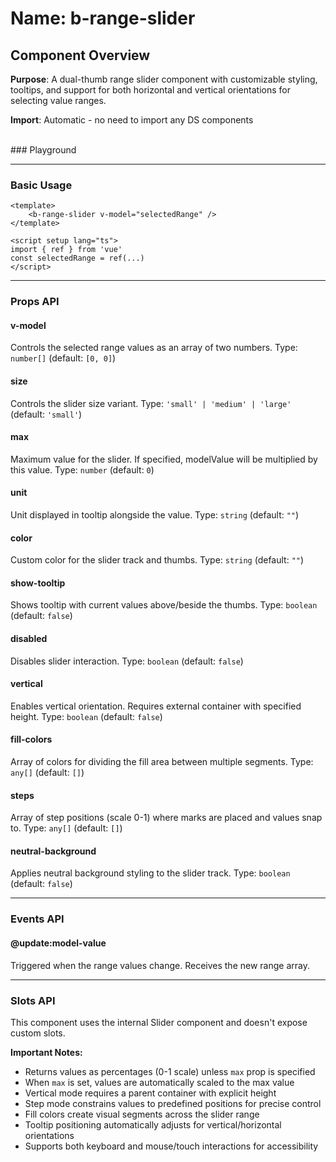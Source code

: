 
<Meta of={BRangeSlider} />

# Name: b-range-slider
## Component Overview

**Purpose**: A dual-thumb range slider component with customizable styling, tooltips, and support for both horizontal and vertical orientations for selecting value ranges.

**Import**: Automatic - no need to import any DS components

<br />
### Playground

<Canvas of={BRangeSlider.Primary} />
<Controls />

---

### Basic Usage

```vue
<template>
    <b-range-slider v-model="selectedRange" />
</template>

<script setup lang="ts">
import { ref } from 'vue'
const selectedRange = ref(...)
</script>
```

<Canvas sourceState="none" of={BRangeSlider.Primary} />

---

### Props API

#### v-model
Controls the selected range values as an array of two numbers. Type: `number[]` (default: `[0, 0]`)

#### size
Controls the slider size variant. Type: `'small' | 'medium' | 'large'` (default: `'small'`)

<Canvas sourceState="none" of={BRangeSlider.Sizes} />

#### max
Maximum value for the slider. If specified, modelValue will be multiplied by this value. Type: `number` (default: `0`)

#### unit
Unit displayed in tooltip alongside the value. Type: `string` (default: `""`)

#### color
Custom color for the slider track and thumbs. Type: `string` (default: `""`)

#### show-tooltip
Shows tooltip with current values above/beside the thumbs. Type: `boolean` (default: `false`)

<Canvas sourceState="none" of={BRangeSlider.ShowTooltip} />

#### disabled
Disables slider interaction. Type: `boolean` (default: `false`)

<Canvas sourceState="none" of={BRangeSlider.Disabled} />

#### vertical
Enables vertical orientation. Requires external container with specified height. Type: `boolean` (default: `false`)

<Canvas sourceState="none" of={BRangeSlider.Vertical} />

#### fill-colors
Array of colors for dividing the fill area between multiple segments. Type: `any[]` (default: `[]`)

<Canvas sourceState="none" of={BRangeSlider.FillColors} />

#### steps
Array of step positions (scale 0-1) where marks are placed and values snap to. Type: `any[]` (default: `[]`)

<Canvas sourceState="none" of={BRangeSlider.Steps} />

#### neutral-background
Applies neutral background styling to the slider track. Type: `boolean` (default: `false`)

<Canvas sourceState="none" of={BRangeSlider.NeutralBackground} />

---

### Events API

#### @update:model-value
Triggered when the range values change. Receives the new range array.

---

### Slots API

This component uses the internal Slider component and doesn't expose custom slots.

**Important Notes:**
- Returns values as percentages (0-1 scale) unless `max` prop is specified
- When `max` is set, values are automatically scaled to the max value
- Vertical mode requires a parent container with explicit height
- Step mode constrains values to predefined positions for precise control
- Fill colors create visual segments across the slider range
- Tooltip positioning automatically adjusts for vertical/horizontal orientations
- Supports both keyboard and mouse/touch interactions for accessibility
